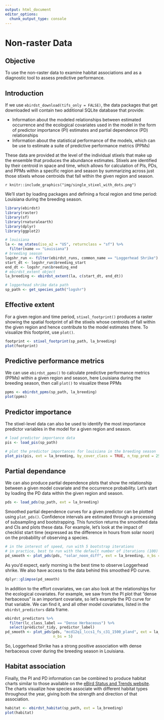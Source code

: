 ```yaml
---
output: html_document
editor_options: 
  chunk_output_type: console
---
```


# Non-raster Data {#nonraster}

## Objective {#nonraster-objective}

To use the non-raster data to examine habitat associations and as a diagnostic tool to assess predictive performance.

## Introduction {#nonraster-intro}

If we use `ebirdst_download(tifs_only = FALSE)`, the data packages that get downloaded will contain two additional SQLite database that provide: 

- Information about the modeled relationships between estimated occurrence and the ecological covariates used in the model in the form of predictor importance (PI) estimates and partial dependence (PD) relationships
- Information about the statistical performance of the models, which can be use to estimate a suite of predictive performance metrics (PPMs)

These data are provided at the level of the individual stixels that make up the ensemble that produces the abundance estimates. Stixels are identified by their centroid in space and time, which allows for calculation of PIs, PDs, and PPMs within a specific region and season by summarizing across just those stixels whose centroids that fall within the given region and season.

`r knitr::include_graphics("img/single_stixel_with_dots.png")`

We'll start by loading packages and defining a focal region and time period: Louisiana during the breeding season.

```r
library(ebirdst)
library(raster)
library(sf)
library(rnaturalearth)
library(dplyr)
library(ggplot2)

# louisiana
la <- ne_states(iso_a2 = "US", returnclass = "sf") %>% 
  filter(name == "Louisiana")
# breeding season
logshr_run <- filter(ebirdst_runs, common_name == "Loggerhead Shrike")
start_dt <- logshr_run$breeding_start
end_dt <- logshr_run$breeding_end
# ebirdst_extent object
la_breeding <- ebirdst_extent(la, c(start_dt, end_dt))

# loggerhead shrike data path
sp_path <- get_species_path("logshr")
```

## Effective extent {#nonraster-effext}

For a given region and time period, `stixel_footprint()` produces a raster showing the spatial footprint of all the stixels whose centroids of fall within the given region and hence contribute to the model estimates there. To visualize this footprint, use `plot()`.

```r
footprint <- stixel_footprint(sp_path, la_breeding)
plot(footprint)
```

## Predictive performance metrics {#nonraster-ppms}

We can use `ebirdst_ppms()` to calculate predictive performance metrics (PPMs) within a given region and season, here Louisiana during the breeding season, then call `plot()` to visualize these PPMs

```r
ppms <- ebirdst_ppms(sp_path, la_breeding)
plot(ppms)
```

## Predictor importance {#nonraster-pi}

The stixel-level data can also be used to identify the most importance predictor variables in the model for a given region and season.

```r
# load predictor importance data
pis <- load_pis(sp_path)

# plot the predictor importances for louisiana in the breeding season
plot_pis(pis, ext = la_breeding, by_cover_class = TRUE, n_top_pred = 25)
```

## Partial dependance {#nonraster-pd}

We can also produce partial dependence plots that show the relationship between a given model covariate and the occurrence probability. Let's start by loading the PD data within the given region and season.

```r
pds <- load_pds(sp_path, ext = la_breeding)
```

Smoothed partial dependence curves for a given predictor can be plotted using `plot_pds()`. Confidence intervals are estimated through a processing of subsampling and bootstrapping. This function returns the smoothed data and CIs and plots these data. For example, let's look at the impact of checklist start time (expressed as the difference in hours from solar noon) on the probability of observing a species.

```r
# in the interest of speed, run with 5 bootstrap iterations
# in practice, best to run with the default number of iterations (100)
pd_smooth <- plot_pds(pds, "solar_noon_diff", ext = la_breeding, n_bs = 5)
```

As you'd expect, early morning is the best time to observe Loggerhead shrike. We also have access to the data behind this smoothed PD curve.

```r
dplyr::glimpse(pd_smooth)
```

In addition to the effort covariates, we can also look at the relationships for the ecological covariates. For example, we saw from the PI plot that "dense herbaceous" is an important covariate, so let's example the PD curve for that variable. We can find it, and all other model covariates, listed in the `ebirdst_predictors` data frame.

```r
ebirdst_predictors %>% 
  filter(lc_class_label == "Dense Herbaceous") %>% 
  select(predictor_tidy, predictor_label)
pd_smooth <- plot_pds(pds, "mcd12q1_lccs1_fs_c31_1500_pland", ext = la_breeding, 
                      n_bs = 5)
```

So, Loggerhead Shrike has a strong positive association with dense herbaceous cover during the breeding season in Louisiana.

## Habitat association {#nonraster-habitat}

Finally, the PI and PD information can be combined to produce habitat charts similar to those available on the [eBird Status and Trends website](https://ebird.org/science/status-and-trends/habitat-regional-charts). The charts visualize how species associate with different habitat types throughout the year, giving both the strength and direction of that association.

```r
habitat <- ebirdst_habitat(sp_path, ext = la_breeding)
plot(habitat)
```
